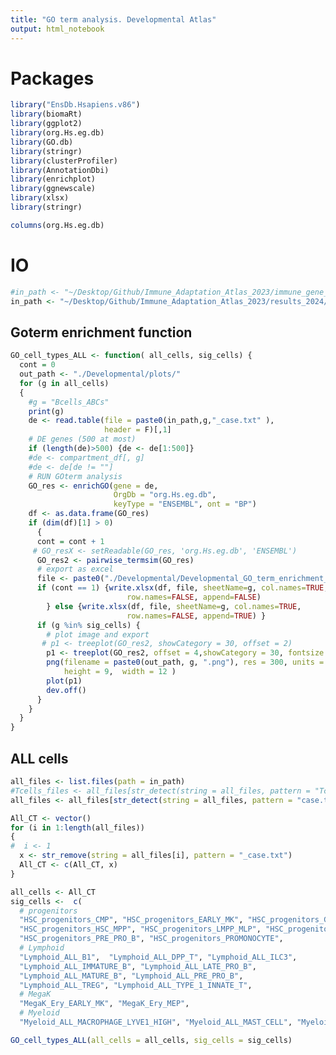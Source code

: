 ```yaml
---
title: "GO term analysis. Developmental Atlas"
output: html_notebook
---
```


# Packages

```r
library("EnsDb.Hsapiens.v86")
library(biomaRt)
library(ggplot2)
library(org.Hs.eg.db)
library(GO.db)
library(stringr)
library(clusterProfiler)
library(AnnotationDbi)
library(enrichplot)
library(ggnewscale)
library(xlsx)
library(stringr)

columns(org.Hs.eg.db)

```


# IO

```r
#in_path <- "~/Desktop/Github/Immune_Adaptation_Atlas_2023/immune_gene_list/cell_lines_outputs/"
in_path <- "~/Desktop/Github/Immune_Adaptation_Atlas_2023/results_2024/cases/development/"
```


## Goterm enrichment function

```r
GO_cell_types_ALL <- function( all_cells, sig_cells) {
  cont = 0
  out_path <- "./Developmental/plots/"
  for (g in all_cells)
  {
    #g = "Bcells_ABCs"
    print(g)
    de <- read.table(file = paste0(in_path,g,"_case.txt" ),
                     header = F)[,1]
    # DE genes (500 at most)
    if (length(de)>500) {de <- de[1:500]}
    #de <- compartment_df[, g]
    #de <- de[de != ""]
    # RUN GOterm analysis
    GO_res <- enrichGO(gene = de, 
                       OrgDb = "org.Hs.eg.db", 
                       keyType = "ENSEMBL", ont = "BP")
    df <- as.data.frame(GO_res)
    if (dim(df)[1] > 0)
      {
      cont = cont + 1
     # GO_resX <- setReadable(GO_res, 'org.Hs.eg.db', 'ENSEMBL')
      GO_res2 <- pairwise_termsim(GO_res)
      # export as excel
      file <- paste0("./Developmental/Developmental_GO_term_enrichment_BP.xlsx")
      if (cont == 1) {write.xlsx(df, file, sheetName=g, col.names=TRUE,
                          row.names=FALSE, append=FALSE)
        } else {write.xlsx(df, file, sheetName=g, col.names=TRUE,
                          row.names=FALSE, append=TRUE) }
      if (g %in% sig_cells) {
        # plot image and export
       # p1 <- treeplot(GO_res2, showCategory = 30, offset = 2)
        p1 <- treeplot(GO_res2, offset = 4,showCategory = 30, fontsize = 3, nWords = 4)
        png(filename = paste0(out_path, g, ".png"), res = 300, units = "in", 
            height = 9,  width = 12 )
        plot(p1)
        dev.off()      
      }
    }
  }
}

```





## ALL cells


```r
all_files <- list.files(path = in_path)
#Tcells_files <- all_files[str_detect(string = all_files, pattern = "Tcells")]
all_files <- all_files[str_detect(string = all_files, pattern = "case.txt")]

All_CT <- vector()
for (i in 1:length(all_files))
{
#  i <- 1
  x <- str_remove(string = all_files[i], pattern = "_case.txt")
  All_CT <- c(All_CT, x)
}

```

```r
all_cells <- All_CT
sig_cells <-  c(
  # progenitors
  "HSC_progenitors_CMP", "HSC_progenitors_EARLY_MK", "HSC_progenitors_GMP",
  "HSC_progenitors_HSC_MPP", "HSC_progenitors_LMPP_MLP", "HSC_progenitors_MEMP",
  "HSC_progenitors_PRE_PRO_B", "HSC_progenitors_PROMONOCYTE",
  # Lymphoid
  "Lymphoid_ALL_B1",  "Lymphoid_ALL_DPP_T", "Lymphoid_ALL_ILC3",
  "Lymphoid_ALL_IMMATURE_B", "Lymphoid_ALL_LATE_PRO_B",
  "Lymphoid_ALL_MATURE_B", "Lymphoid_ALL_PRE_PRO_B", 
  "Lymphoid_ALL_TREG", "Lymphoid_ALL_TYPE_1_INNATE_T", 
  # MegaK
  "MegaK_Ery_EARLY_MK", "MegaK_Ery_MEP",
  # Myeloid
  "Myeloid_ALL_MACROPHAGE_LYVE1_HIGH", "Myeloid_ALL_MAST_CELL", "Myeloid_ALL_PROMONOCYTE")

GO_cell_types_ALL(all_cells = all_cells, sig_cells = sig_cells)


```


